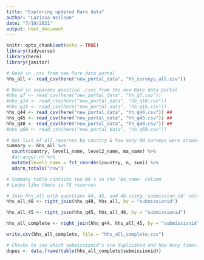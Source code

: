 ```yaml
---
title: "Exploring updated Rare data"
author: "Larissa Neilson"
date: "7/19/2021"
output: html_document
---
```


```r
knitr::opts_chunk$set(echo = TRUE)
library(tidyverse)
library(here)
library(janitor)
```

```r
# Read in .csv from new Rare data portal
hhs_all <- read_csv(here("new_portal_data", "hh_surveys_all.csv"))

# Read in separate question .csvs from the new Rare data portal
#hhs_q7 <- read_csv(here("new_portal_data", "hh_q7.csv"))
#hhs_q14 <- read_csv(here("new_portal_data", "hh_q14.csv")) 
#hhs_q15 <- read_csv(here("new_portal_data", "hh_q15.csv"))
hhs_q44 <- read_csv(here("new_portal_data", "hh_q44.csv")) ##
hhs_q45 <- read_csv(here("new_portal_data", "hh_q45.csv")) ##
hhs_q48 <- read_csv(here("new_portal_data", "hh_q48.csv")) ##
#hhs_q69 <- read_csv(here("new_portal_data", "hh_q69.csv"))
```

```r
# Get list of all reserves by country & how many HH surveys were answered
summary <- hhs_all %>% 
  count(country, level1_name, level2_name, ma_name) %>% 
  #arrange(-n) %>% 
  mutate(level1_name = fct_reorder(country, n, sum)) %>% 
  adorn_totals("row")

# Summary table contains two NA's in the 'ma_name' column
# Looks like there is 75 reserves
```

```r
# Join hhs_all with questions 44, 45, and 48 using `submission_id` column
hhs_all_48 <- right_join(hhs_q48, hhs_all, by = "submissionid")

hhs_all_45 <- right_join(hhs_q45, hhs_all_48, by = "submissionid")

hhs_all_complete <- right_join(hhs_q44, hhs_all_45, by = "submissionid")

write.csv(hhs_all_complete, file = "hhs_all_complete.csv")
```

```r
# Checks to see which submissionid's are duplicated and how many times. Basically gives us an idea of how many ppl gave multiple answers for questions 44, 45, and/or 48.
dupes <- data.frame(table(hhs_all_complete$submissionid))
```







